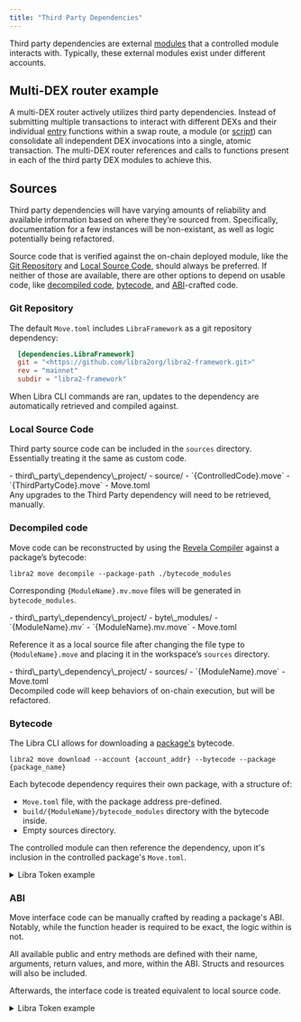 ```yaml
---
title: "Third Party Dependencies"
---
```



Third party dependencies are external [modules](/build/smart-contracts/book/modules-and-scripts) that a controlled module interacts with. Typically, these external modules exist under different accounts.

## Multi-DEX router example

A multi-DEX router actively utilizes third party dependencies. Instead of submitting multiple transactions to interact with different DEXs and their individual [entry](/build/smart-contracts/book/functions#entry-modifier) functions within a swap route, a module (or [script](/build/smart-contracts/book/modules-and-scripts#scripts)) can consolidate all independent DEX invocations into a single, atomic transaction. The multi-DEX router references and calls to functions present in each of the third party DEX modules to achieve this.

## Sources

Third party dependencies will have varying amounts of reliability and available information based on where they’re sourced from. Specifically, documentation for a few instances will be non-existant, as well as logic potentially being refactored.

Source code that is verified against the on-chain deployed module, like the [Git Repository](#git-repository) and [Local Source Code](#local-source-code), should always be preferred. If neither of those are available, there are other options to depend on usable code, like [decompiled code](#decompiled-code), [bytecode](#bytecode), and [ABI](#abi)-crafted code.

### Git Repository

The default `Move.toml` includes `LibraFramework` as a git repository dependency:

```toml filename="Move.toml"
  [dependencies.LibraFramework]
  git = "<https://github.com/libra2org/libra2-framework.git>"
  rev = "mainnet"
  subdir = "libra2-framework"
```

When Libra CLI commands are ran, updates to the dependency are automatically retrieved and compiled against.

### Local Source Code

Third party source code can be included in the `sources` directory. Essentially treating it the same as custom code.

<FileTree>
  - third\_party\_dependency\_project/
    - source/
      - `{ControlledCode}.move`
      - `{ThirdPartyCode}.move`
    - Move.toml
</FileTree>

<Aside type="caution" emoji="⚠️">
  Any upgrades to the Third Party dependency will need to be retrieved, manually.
</Aside>

### Decompiled code

Move code can be reconstructed by using the [Revela Compiler](https://libra2labs.medium.com/move-revealed-the-revela-decompiler-b206eaf48b45#27ad) against a package’s bytecode:

```shellscript filename="Terminal"
libra2 move decompile --package-path ./bytecode_modules
```

Corresponding `{ModuleName}.mv.move` files will be generated in `bytecode_modules`.

<FileTree>
  - third\_party\_dependency\_project/
    - byte\_modules/
      - `{ModuleName}.mv`
      - `{ModuleName}.mv.move`
    - Move.toml
</FileTree>

Reference it as a local source file after changing the file type to `{ModuleName}.move` and placing it in the workspace’s `sources` directory.

<FileTree>
  - third\_party\_dependency\_project/
    - sources/
      - `{ModuleName}.move`
    - Move.toml
</FileTree>

<Aside type="note" emoji="ℹ️">
  Decompiled code will keep behaviors of on-chain execution, but will be refactored.
</Aside>

### Bytecode

The Libra CLI allows for downloading a [package's](/build/smart-contracts/book/packages) bytecode.

```shellscript filename="Terminal"
libra2 move download --account {account_addr} --bytecode --package {package_name}
```

Each bytecode dependency requires their own package, with a structure of:

- `Move.toml` file, with the package address pre-defined.
- `build/{ModuleName}/bytecode_modules` directory with the bytecode inside.
- Empty sources directory.

The controlled module can then reference the dependency, upon it's inclusion in the controlled package's `Move.toml`.

<details>
  <summary>Libra Token example</summary>

  A controlled `invoking_code.move` module interacts with the external `libra2_token` module:

  ```move filename="invoking_code.move"
  module invoker::invoking_code {
      use libra2_token_objects_addr::libra2_token;

      public entry fun wrapper_add_property(): u64 {
          libra2_token::add_property(...);
      }
  }
  ```

  The below command retrieves the necessary [LibraTokenObjects package](https://explorer.libra2labs.com/account/0x4/modules/code/libra2_token/mint?network=mainnet) bytecode from the Mainnet.

  ```shellscript filename="Terminal"
  libra2 move download --account 0x4 \
  --bytecode --package LibraTokenObjects \
  --output-dir ./libra2_token_bytecode_output/
  ```

  <FileTree>
    - invoking\_code/
      - libra2\_token\_bytecode\_output/
        - byte\_modules/
          - libra2\_token.mv
      - sources/
        - invoking\_code.move
      - Move.toml
  </FileTree>

  The created dependency package structure and contents for `libra2_token` is:

  <FileTree>
    - libra2\_token\_objects\_addr/
      - build/
        - libra2\_token/
          - bytecode\_modules/
            - libra2\_token.mv
      - sources/
        - ...
      - Move.toml
    - invoking\_code/
      - libra2\_token\_bytecode\_output/
        - byte\_modules/
          - libra2\_token.mv
          - libra2\_token.mv.move
          - ...
      - sources/
        - invoking\_code.move
      - Move.toml
  </FileTree>

  ```toml filename="libra2_token_objects_addr/Move.toml"
  [package]
  name = "libra2_token"
  version = "0.0.0"
  [addresses]
  libra2_token_module_addr = "0x4"
  ```

  The dependency list from the controlled `invoking_code.move` module will include a local reference to the bytecode package, allowing for compilation.

  ```toml filename="invoking_code/Move.toml"
  [package]
  name = "invoking_code"
  [addresses]
  invoker = "_"
  [dependencies]
  libra2_token = { local = "../libra2_token_objects_addr" }
  ```
</details>

### ABI

Move interface code can be manually crafted by reading a package's ABI. Notably, while the function header is required to be exact, the logic within is not.

<Aside type="note" emoji="ℹ️">
  All available public and entry methods are defined with their name, arguments, return values, and more, within the ABI. Structs and resources will also be included.
</Aside>

Afterwards, the interface code is treated equivalent to local source code.

<details>
  <summary>Libra Token example</summary>

  Below is a portion of the `LibraTokenObjects` ABI, gathered from the [Libra Explorer](https://explorer.libra2labs.com/account/0x0000000000000000000000000000000000000000000000000000000000000004/modules/code/libra2_token?network=mainnet#:~:text=1114-,ABI,-%7B):

  ```json
  {
  "address": "0x4",
  "name": "libra2_token",
  "friends": [],
  "exposed_functions": [
      {
      "name": "add_property",
      "visibility": "public",
      "is_entry": true,
      "is_view": false,
      "generic_type_params": [
          {
          "constraints": [
              "key"
          ]
          }
      ],
      "params": [
          "&signer",
          "0x1::object::Object<T0>",
          "0x1::string::String",
          "0x1::string::String",
          "vector<u8>"
      ],
      "return": []
      },
      ...
  ]
  }
  ```

  An interface Move file can be handwritten and treated as a source file. Looking similar to:

  ```move
  module 0x4::libra2_token {
      // ...
      public entry fun add_property<T: key>(
          creator: &signer,
          token: Object<T>,
          key: String,
          type: String,
          value: vector<u8>,
      ) acquires LibraCollection, LibraToken {
          abort 0
      }
  }
  ```

  <FileTree>
    - third\_party\_dependency\_project/
      - source/
        - `{ControlledCode}.move`
        - libra2\_token.move
      - Move.toml
  </FileTree>
</details>
